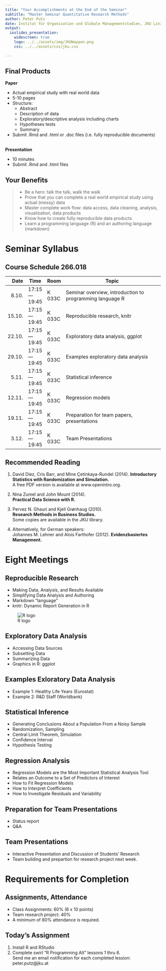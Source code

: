 ```yaml
---
title: "Your Accomplishments at the End of the Seminar"
subtitle: "Master Seminar Quantitative Research Methods"
author: Peter Putz
date: Institut für Organisation und Globale Managementstudien, JKU Linz
output: 
  ioslides_presentation:
    widescreen: true
    logo: ../../assets/img/JKUWappen.png
    css: ../../assets/css/jku.css
    
---
```



<style>
table.rmdtable th {
  color: white;
  font-size: 18px;
  background: -webkit-gradient(linear, 50% 0%, 50% 100%, color-stop(40%, #1e786d), color-stop(80%, #144f48)) no-repeat;
  background: -webkit-linear-gradient(top, #1e786d 40%, #144f48 80%) no-repeat;
  background: -moz-linear-gradient(top, #1e786d 40%, #144f48 80%) no-repeat;
  background: -o-linear-gradient(top, #1e786d 40%, #144f48 80%) no-repeat;
  background: linear-gradient(top, #1e786d 40%, #144f48 80%) no-repeat;
}
</style>



## Final Products {.smaller}

**Paper**

- Actual empirical study with real world data
- 5-10 pages
- Structure: 
    - Abstract
    - Description of data
    - Exploratory/descriptive analysis including charts
    - Hypotheses tests
    - Summary
- Submit .Rmd and .html or .doc files (i.e. fully reproducible documents)

\
**Presentation**

- 10 minutes
- Submit .Rmd and .html files


## Your Benefits

>- Be a hero: talk the talk, walk the walk
>- Prove that you can complete a real world empirical study using actual (messy) data
>- Master complete work flow: data access, data cleaning, analysis, visualization, data products
>- Know how to create fully reproducible data products
>- Learn a programming language (R) and an authoring language (markdown)


# Seminar Syllabus


## Course Schedule 266.018
  
| Date  | Time        | Room       | Topic                                                    |
|------:| ----------- | ---------- | ---------------------------------------------------------|
| 8.10. | 17:15—19:45 | K 033C     | Seminar overview, introduction to programming language R |
|15.10. | 17:15—19:45 | K 033C     | Reproducible research, knitr                             |
|22.10. | 17:15—19:45 | K 033C     | Exploratory data analysis, ggplot                        |
|29.10. | 17:15—19:45 | K 033C     | Examples exploratory data analysis                       |
| 5.11. | 17:15—19:45 | K 033C     | Statistical inference                                    |
|12.11. | 17:15—19:45 | K 033C     | Regression models                                        |
|19.11. | 17:15—19:45 | K 033C     | Preparation for team papers, presentations               |
| 3.12. | 17:15—19:45 | K 033C     | Team Presentations                                       |



## Recommended Reading

1. David Diez, Cris Barr, and Mine Çetinkaya-Rundel (2014).
    **Introductory Statistics with Randomization and Simulation.**   
   A free PDF version is available at www.openintro.org.  

2. Nina Zumel and John Mount (2014).  
**Practical Data Science with R.**   

3. Pervez N. Ghauri and Kjell Grønhaug (2010).   
    **Research Methods in Business Studies.**   
    Some copies are available in the JKU library.  

4. Alternatively, for German speakers:  
   Johannes M. Lehner and Alois Farthofer (2012). **Evidenzbasiertes Management.**



# Eight Meetings



## Reproducible Research

<div class="columns-2">
- Making Data, Analysis, and Results Available
- Simplifying Data Analysis and Authoring
- Markdown "language"
- knitr: Dynamic Report Generation in R

![R logo](../../assets/img/01/knit-logo.png)
</div>


## Exploratory Data Analysis

- Accessing Data Sources
- Subsetting Data
- Summarizing Data
- Graphics in R: ggplot


## Examples Exloratory Data Analysis

- Example 1: Healthy Life Years (Eurostat)
- Example 2: R&D Staff (Worldbank)


## Statistical Inference

- Generating Conclusions About a Population From a Noisy Sample
- Randomization, Sampling
- Central Limit Theorem, Simulation
- Confidence Interval
- Hypothesis Testing



## Regression Analysis

- Regression Models are the Most Important Statistical Analysis Tool
- Relates an Outcome to a Set of Predictors of Interest
- How to Fit Regression Models
- How to Interpret Coefficients
- How to Investigate Residuals and Variability


## Preparation for Team Presentations

- Status report
- Q&A


## Team Presentations

- Interactive Presentation and Discussion of Students' Research
- Team building and prepartion for research project next week.


# Requirements for Completion


## Assignments, Attendance

- Class Assignments: 60% (6 x 10 points)
- Team research project: 40%
- A minimum of 80% attendance is required.


## Today's Assignment

1. Install R and RStudio
2. Complete swirl "R Programming Alt" lessons 1 thru 6.   
    Send me an email notification for each completed lession:  
    peter.putz@jku.at
    